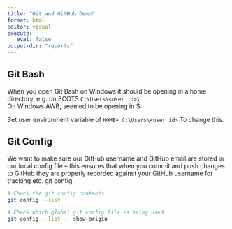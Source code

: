 ```yaml
---
title: "Git and GitHub Demo"
format: html
editor: visual
execute: 
   eval: false
output-dir: "reports"
---
```


## Git Bash

When you open Git Bash on Windows it should be opening in a home directory, e.g. on SCOTS `C:\Users\<user id>\`\
On Windows AWB, seemed to be opening in S:

Set user environment variable of `HOME= C:\Users\<user id>` To change this.

## Git Config

We want to make sure our GitHub username and GitHub email are stored in our local config file -- this ensures that when you commit and push changes to GitHub they are properly recorded against your GitHub username for tracking etc. git config

```bash
# Check the git config contents
git config --list

# Check which global git config file is being used
git config --list -- show-origin

```
